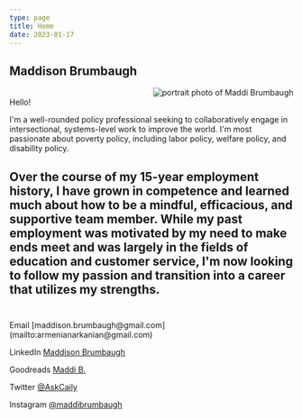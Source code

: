 ```yaml
---
type: page
title: Home
date: 2023-01-17
---
```



## Maddison Brumbaugh

<Image
  src="/images/portrait2.png"
  alt="portrait photo of Maddi Brumbaugh"
  width={300} height={673}
  align="right"
  class="margin-left-sm"
/>
<br/>
Hello! 

I'm a well-rounded policy professional seeking to collaboratively engage in intersectional,
systems-level work to improve the world. I'm most passionate about poverty policy, including labor
policy, welfare policy, and disability policy.

Over the course of my 15-year employment history, I have grown in competence and learned much about how to
be a mindful, efficacious, and supportive team member.
While my past employment was motivated by my need to make ends meet and was largely in the fields of education and customer
service, I'm now looking to follow my passion and transition into a career that utilizes my strengths.
<br/>
<br/>
---

<div>
  Email [maddison.brumbaugh@gmail.com](mailto:armenianarkanian@gmail.com)

  LinkedIn [Maddison Brumbaugh](https://www.linkedin.com/in/maddison-brumbaugh/)

  Goodreads [Maddi B.](https://www.goodreads.com/user/show/7408293-maddi)

  Twitter [@AskCaily](https://twitter.com/askCaily)

  Instagram [@maddibrumbaugh](https://www.instagram.com/maddibrumbaugh/)
</div>